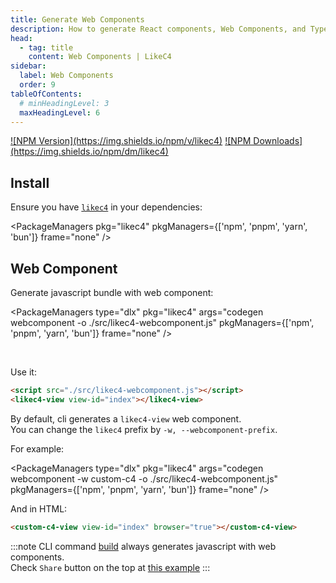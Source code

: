 ```yaml
---
title: Generate Web Components
description: How to generate React components, Web Components, and TypeScript models from the LikeC4 DSL.
head:
  - tag: title
    content: Web Components | LikeC4
sidebar:
  label: Web Components
  order: 9
tableOfContents:
  # minHeadingLevel: 3
  maxHeadingLevel: 6    
---
```



<p style={{display: 'flex', gap: '10px'}}>
<a href="https://www.npmjs.com/package/likec4" target="_blank">![NPM Version](https://img.shields.io/npm/v/likec4)</a>
<a href="https://www.npmjs.com/package/likec4" target="_blank">![NPM Downloads](https://img.shields.io/npm/dm/likec4)</a>
</p>

## Install

Ensure you have [`likec4`](https://www.npmjs.com/package/likec4) in your dependencies:

<PackageManagers
    pkg="likec4"
    pkgManagers={['npm', 'pnpm', 'yarn', 'bun']}
    frame="none"
  />
<br />


## Web Component

Generate javascript bundle with web component:

<PackageManagers
   type="dlx"
   pkg="likec4"
   args="codegen webcomponent -o ./src/likec4-webcomponent.js"
   pkgManagers={['npm', 'pnpm', 'yarn', 'bun']}
   frame="none"
   />

<br />   

Use it:

```html
<script src="./src/likec4-webcomponent.js"></script>
<likec4-view view-id="index"></likec4-view>
```

By default, cli generates a `likec4-view` web component.  
You can change the `likec4` prefix by `-w, --webcomponent-prefix`.

For example:

<PackageManagers
   type="dlx"
   pkg="likec4"
   args="codegen webcomponent -w custom-c4 -o ./src/likec4-webcomponent.js"
   pkgManagers={['npm', 'pnpm', 'yarn', 'bun']}
   frame="none"
   />

And in HTML:

```html
<custom-c4-view view-id="index" browser="true"></custom-c4-view>
```

:::note
CLI command [build](/tooling/cli/#build-static-website) always generates javascript with web components.  
Check `Share` button on the top at <a href="https://template.likec4.dev/view/index" target="_blank">this example</a>
:::
